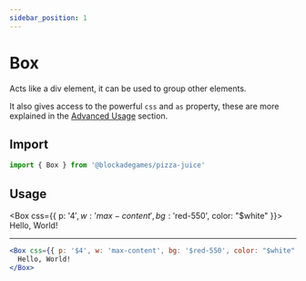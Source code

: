 ```yaml
---
sidebar_position: 1
---
```


# Box

Acts like a div element, it can be used to group other elements. 

It also gives access to the powerful `css` and `as` property, these are more explained in the [Advanced Usage](later) section.

## Import

```jsx
import { Box } from '@blockadegames/pizza-juice'
```

## Usage

<Box css={{ p: '$4', w: 'max-content', bg: '$red-550', color: "$white" }}>
  Hello, World!
</Box>

- - -

```jsx
<Box css={{ p: '$4', w: 'max-content', bg: '$red-550', color: "$white" }}>
  Hello, World!
</Box>
```

